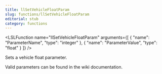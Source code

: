 ```yaml
---
title: llSetVehicleFloatParam
slug: functions/llSetVehicleFloatParam
editorial: stub
category: functions
---
```


<LSLFunction
	name="llSetVehicleFloatParam"
	arguments={[
	{
		"name": "ParameterName",
		"type": "integer"
	},
	{
		"name": "ParameterValue",
		"type": "float"
	}
]}
/>

Sets a vehicle float parameter.

Valid parameters can be found in the wiki documentation.
